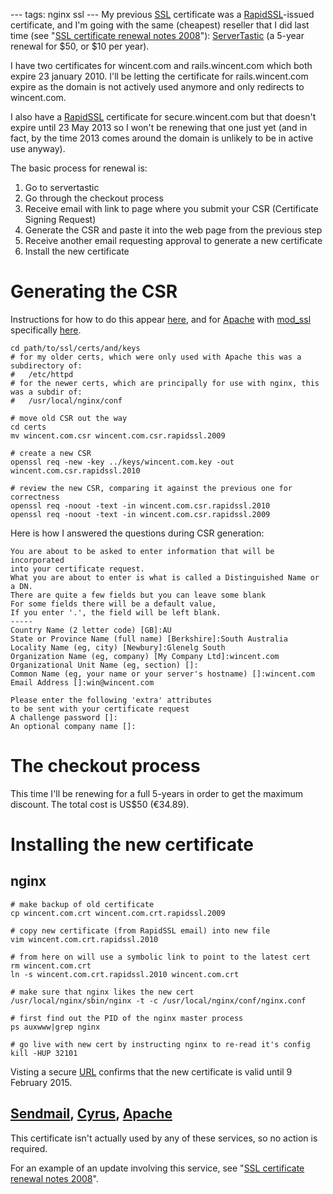 ---
tags: nginx ssl
---
My previous [[SSL]] certificate was a [[RapidSSL]]-issued certificate, and I'm going with the same (cheapest) reseller that I did last time (see "[[SSL certificate renewal notes 2008]]"): [http://www.servertastic.com/ ServerTastic] (a 5-year renewal for $50, or $10 per year).

I have two certificates for wincent.com and rails.wincent.com which both expire 23 january 2010. I'll be letting the certificate for rails.wincent.com expire as the domain is not actively used anymore and only redirects to wincent.com.

I also have a [[RapidSSL]] certificate for secure.wincent.com but that doesn't expire until 23 May 2013 so I won't be renewing that one just yet (and in fact, by the time 2013 comes around the domain is unlikely to be in active use anyway).

The basic process for renewal is:

# Go to servertastic
# Go through the checkout process
# Receive email with link to page where you submit your CSR (Certificate Signing Request)
# Generate the CSR and paste it into the web page from the previous step
# Receive another email requesting approval to generate a new certificate
# Install the new certificate

= Generating the CSR =

Instructions for how to do this appear [http://www.rapidssl.com/freessl/freessl-csr.html here], and for [[Apache]] with [[mod_ssl]] specifically [http://www.rapidssl.com/resources/csr/apache_mod_ssl.htm here].

<pre>cd path/to/ssl/certs/and/keys
# for my older certs, which were only used with Apache this was a subdirectory of:
#   /etc/httpd
# for the newer certs, which are principally for use with nginx, this was a subdir of:
#   /usr/local/nginx/conf

# move old CSR out the way
cd certs
mv wincent.com.csr wincent.com.csr.rapidssl.2009

# create a new CSR
openssl req -new -key ../keys/wincent.com.key -out wincent.com.csr.rapidssl.2010

# review the new CSR, comparing it against the previous one for correctness
openssl req -noout -text -in wincent.com.csr.rapidssl.2010
openssl req -noout -text -in wincent.com.csr.rapidssl.2009</pre>

Here is how I answered the questions during CSR generation:

<pre>You are about to be asked to enter information that will be incorporated
into your certificate request.
What you are about to enter is what is called a Distinguished Name or a DN.
There are quite a few fields but you can leave some blank
For some fields there will be a default value,
If you enter '.', the field will be left blank.
-----
Country Name (2 letter code) [GB]:AU
State or Province Name (full name) [Berkshire]:South Australia
Locality Name (eg, city) [Newbury]:Glenelg South
Organization Name (eg, company) [My Company Ltd]:wincent.com
Organizational Unit Name (eg, section) []:
Common Name (eg, your name or your server's hostname) []:wincent.com
Email Address []:win@wincent.com

Please enter the following 'extra' attributes
to be sent with your certificate request
A challenge password []:
An optional company name []:</pre>

= The checkout process =

This time I'll be renewing for a full 5-years in order to get the maximum discount. The total cost is US$50 (€34.89).

= Installing the new certificate =

== nginx ==

<pre># make backup of old certificate
cp wincent.com.crt wincent.com.crt.rapidssl.2009

# copy new certificate (from RapidSSL email) into new file
vim wincent.com.crt.rapidssl.2010

# from here on will use a symbolic link to point to the latest cert
rm wincent.com.crt
ln -s wincent.com.crt.rapidssl.2010 wincent.com.crt

# make sure that nginx likes the new cert
/usr/local/nginx/sbin/nginx -t -c /usr/local/nginx/conf/nginx.conf

# first find out the PID of the nginx master process
ps auxwww|grep nginx

# go live with new cert by instructing nginx to re-read it's config
kill -HUP 32101</pre>

Visting a secure [[URL]] confirms that the new certificate is valid until 9 February 2015.

== [[Sendmail]], [[Cyrus]], [[Apache]] ==

This certificate isn't actually used by any of these services, so no action is required.

For an example of an update involving this service, see "[[SSL certificate renewal notes 2008]]".
